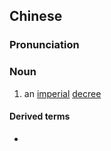 {{also|制诰}}
==Chinese==
{{zh-forms|s=制诰}}

===Pronunciation===
{{zh-pron
|m=zhìgào
|cat=n
}}

===Noun===
{{zh-noun}}

# {{lb|zh|archaic}} an [[imperial]] [[decree]]

====Derived terms====
* {{zh-l|知制誥}}